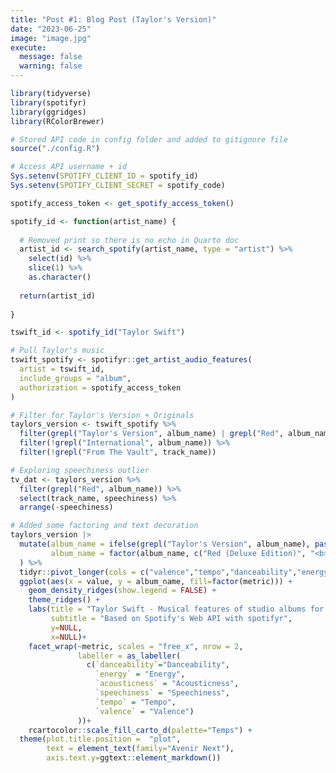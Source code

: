 ```yaml
---
title: "Post #1: Blog Post (Taylor's Version)"
date: "2023-06-25"
image: "image.jpg"
execute:
  message: false
  warning: false
---
```


<style>

#title-block-header {
  margin-block-end: 1rem;
  position: relative;
  margin-top: -1px;
  background: #f6ba52
}

#quarto-header > nav {
  background: #ffd180 !important;
}

.quarto-title-banner {
  margin-block-end: 1rem;
  position: relative;
  background: #ffd180
}

</style>

```r
library(tidyverse)
library(spotifyr)
library(ggridges)
library(RColorBrewer)

# Stored API code in config folder and added to gitignore file
source("./config.R")

# Access API username + id
Sys.setenv(SPOTIFY_CLIENT_ID = spotify_id)
Sys.setenv(SPOTIFY_CLIENT_SECRET = spotify_code)

spotify_access_token <- get_spotify_access_token()

spotify_id <- function(artist_name) {
  
  # Removed print so there is no echo in Quarto doc
  artist_id <- search_spotify(artist_name, type = "artist") %>%
    select(id) %>%
    slice(1) %>%
    as.character()
  
  return(artist_id)
   
}

tswift_id <- spotify_id("Taylor Swift")

# Pull Taylor's music
tswift_spotify <- spotifyr::get_artist_audio_features(
  artist = tswift_id,
  include_groups = "album",
  authorization = spotify_access_token
)

# Filter for Taylor's Version + Originals
taylors_version <- tswift_spotify %>%
  filter(grepl("Taylor's Version", album_name) | grepl("Red", album_name) | grepl("Fearless", album_name)) %>%
  filter(!grepl("International", album_name)) %>%
  filter(!grepl("From The Vault", track_name))

# Exploring speechiness outlier
tv_dat <- taylors_version %>%
  filter(grepl("Red", album_name)) %>%
  select(track_name, speechiness) %>%
  arrange(-speechiness)

# Added some factoring and text decoration
taylors_version |>
  mutate(album_name = ifelse(grepl("Taylor's Version", album_name), paste0("<b>", album_name, "</b>"), album_name),
         album_name = factor(album_name, c("Red (Deluxe Edition)", "<b>Red (Taylor's Version)</b>", "Fearless (Platinum Edition)", "<b>Fearless (Taylor's Version)</b>"))
  ) %>%
  tidyr::pivot_longer(cols = c("valence","tempo","danceability","energy", "speechiness", "acousticness"), names_to = "metric") |>
  ggplot(aes(x = value, y = album_name, fill=factor(metric))) +
    geom_density_ridges(show.legend = FALSE) +
    theme_ridges() +
    labs(title = "Taylor Swift - Musical features of studio albums for original releases vs. re-recordings",
         subtitle = "Based on Spotify's Web API with spotifyr",
         y=NULL,
         x=NULL)+
    facet_wrap(~metric, scales = "free_x", nrow = 2,
               labeller = as_labeller(
                 c(`danceability`="Danceability", 
                   `energy` = "Energy",
                   `acousticness` = "Acousticness", 
                   `speechiness` = "Speechiness",
                   `tempo` = "Tempo", 
                   `valence` = "Valence")
               ))+
    rcartocolor::scale_fill_carto_d(palette="Temps") +
  theme(plot.title.position =  "plot",
        text = element_text(family="Avenir Next"),
        axis.text.y=ggtext::element_markdown())

```
